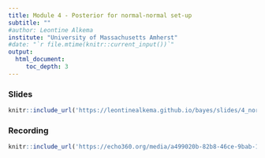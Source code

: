 ```yaml
---
title: Module 4 - Posterior for normal-normal set-up
subtitle: ""
#author: Leontine Alkema
institute: "University of Massachusetts Amherst"
#date: "`r file.mtime(knitr::current_input())`"
output: 
  html_document:
     toc_depth: 3
---
```


### Slides

```r
knitr::include_url('https://leontinealkema.github.io/bayes/slides/4_normalnormal_derivation.pdf')
```


### Recording

  
```r
knitr::include_url('https://echo360.org/media/a499020b-82b8-46ce-9bab-1277c81c9765/public')
```


